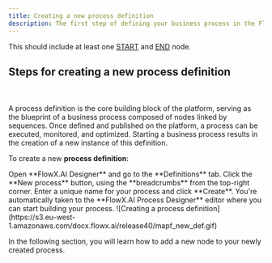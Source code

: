 ```yaml
---
title: Creating a new process definition
description: The first step of defining your business process in the FlowX.AI Designer is adding a new process definition for it.
---
```

This should include at least one [START](../../building-blocks/node/start-end-node#start-node) and [END](../../building-blocks/node/start-end-node#end-node) node.

## Steps for creating a new process definition

<Card title="What's a proces definition?" icon ="circle-question" href="/4.0/docs/building-blocks/process/process-definition">
<br></br>
A process definition is the core building block of the platform, serving as the blueprint of a business process composed of nodes linked by sequences. Once defined and published on the platform, a process can be executed, monitored, and optimized. Starting a business process results in the creation of a new instance of this definition.
</Card>

To create a new **process definition**:

<Steps>
<Step>
Open **FlowX.AI Designer** and go to the **Definitions** tab.
</Step>
<Step>
Click the **New process** button, using the **breadcrumbs** from the top-right corner.
</Step>
<Step>
Enter a unique name for your process and click **Create**.
</Step>
<Step>
You're automatically taken to the **FlowX.AI Process Designer** editor where you can start building your process.
</Step>
</Steps>

<Frame>
![Creating a process definition](https://s3.eu-west-1.amazonaws.com/docx.flowx.ai/release40/mapf_new_def.gif)
</Frame>

In the following section, you will learn how to add a new node to your newly created process.
